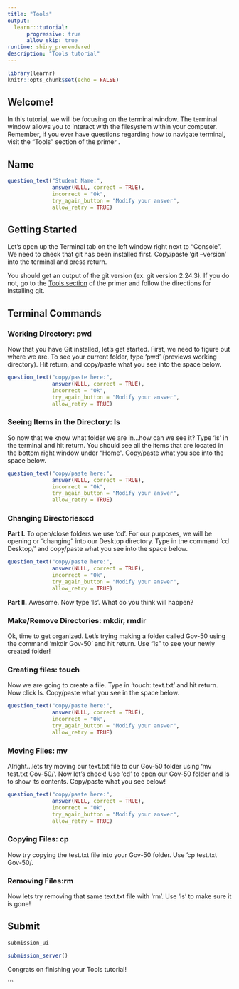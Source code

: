 ```yaml
---
title: "Tools"
output:
  learnr::tutorial:
      progressive: true
      allow_skip: true
runtime: shiny_prerendered
description: "Tools tutorial"
---
```


```r
library(learnr)
knitr::opts_chunk$set(echo = FALSE)
```


## Welcome!

In this tutorial, we will be focusing on the terminal window. The terminal window allows you to interact with the filesystem within your computer. Remember, if you ever have questions regarding how to navigate terminal, visit the "Tools" section of the primer .

## Name
```r
question_text("Student Name:",
              answer(NULL, correct = TRUE),
              incorrect = "Ok",
              try_again_button = "Modify your answer",
              allow_retry = TRUE)

```

## Getting Started 

Let's open up the Terminal tab on the left window right next to "Console". We need to check that git has been installed first. Copy/paste 'git --version' into the terminal and press return.

You should get an output of the git version (ex. git version 2.24.3). If you do not, go to the [Tools section](https://davidkane9.github.io/PPBDS/tools.html) of the primer and follow the directions for installing git. 

## Terminal Commands
### Working Directory: pwd


Now that you have Git installed, let's get started. First, we need to figure out where we are. To see your current folder, type 'pwd' (previews working directory). Hit return, and copy/paste what you see into the space below. 

```r
question_text("copy/paste here:",
              answer(NULL, correct = TRUE),
              incorrect = "Ok",
              try_again_button = "Modify your answer",
              allow_retry = TRUE)
```


### Seeing Items in the Directory: ls


So now that we know what folder we are in...how can we see it? Type 'ls' in the terminal and hit return. You should see all the items that are located in the bottom right window under "Home". Copy/paste what you see into the space below. 

```r
question_text("copy/paste here:",
              answer(NULL, correct = TRUE),
              incorrect = "Ok",
              try_again_button = "Modify your answer",
              allow_retry = TRUE)
```

### Changing Directories:cd
**Part I.**
To open/close folders we use 'cd'. For our purposes, we will be opening or "changing" into our Desktop directory. Type in the command 'cd Desktop/' and copy/paste what you see into the space below. 
```r
question_text("copy/paste here:",
              answer(NULL, correct = TRUE),
              incorrect = "Ok",
              try_again_button = "Modify your answer",
              allow_retry = TRUE)

```

**Part II.**
Awesome. Now type 'ls'. What do you think will happen?

### Make/Remove Directories: mkdir, rmdir
Ok, time to get organized. Let's trying making a folder called Gov-50 using the command 'mkdir Gov-50' and hit return. Use "ls" to see your newly created folder!


### Creating files: touch 
Now we are going to create a file. Type in 'touch: text.txt' and hit return. Now click ls. Copy/paste what you see in the space below.
```r
question_text("copy/paste here:",
              answer(NULL, correct = TRUE),
              incorrect = "Ok",
              try_again_button = "Modify your answer",
              allow_retry = TRUE)

```

### Moving Files: mv
Alright...lets try moving our text.txt file to our Gov-50 folder using 'mv test.txt Gov-50/'. Now let's check! Use 'cd' to open our Gov-50 folder and ls to show its contents. Copy/paste what you see below!

```r
question_text("copy/paste here:",
              answer(NULL, correct = TRUE),
              incorrect = "Ok",
              try_again_button = "Modify your answer",
              allow_retry = TRUE)
```

### Copying Files: cp
Now try copying the test.txt file into your Gov-50 folder. Use 'cp test.txt Gov-50/.


### Removing Files:rm
Now lets try removing that same text.txt file with 'rm'. Use 'ls' to make sure it is gone!


## Submit
```r
submission_ui
```

```r
submission_server()
```
Congrats on finishing your Tools tutorial! 

```

